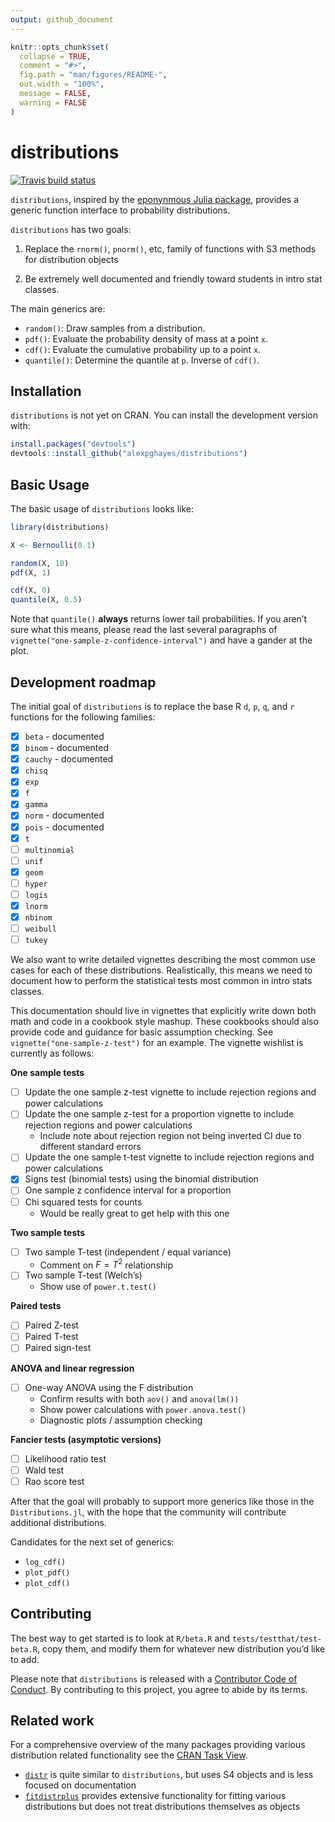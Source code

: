 ```yaml
---
output: github_document
---
```


<!-- README.md is generated from README.Rmd. Please edit that file -->

```r
knitr::opts_chunk$set(
  collapse = TRUE,
  comment = "#>",
  fig.path = "man/figures/README-",
  out.width = "100%",
  message = FALSE,
  warning = FALSE
)
```

# distributions

<!-- badges: start -->
[![Travis build status](https://travis-ci.org/alexpghayes/distributions.svg?branch=master)](https://travis-ci.org/alexpghayes/distributions)
<!-- badges: end -->

`distributions`, inspired by the [eponynmous Julia package](https://github.com/JuliaStats/Distributions.jl), provides a generic function interface to probability distributions.

`distributions` has two goals:

1. Replace the `rnorm()`, `pnorm()`, etc, family of functions with S3 methods for distribution objects

2. Be extremely well documented and friendly toward students in intro stat classes.

The main generics are:

- `random()`: Draw samples from a distribution.
- `pdf()`: Evaluate the probability density of mass at a point `x`.
- `cdf()`: Evaluate the cumulative probability up to a point `x`.
- `quantile()`: Determine the quantile at `p`. Inverse of `cdf()`.

## Installation

`distributions` is not yet on CRAN. You can install the development version with:

``` r
install.packages("devtools")
devtools::install_github("alexpghayes/distributions")
```

## Basic Usage

The basic usage of `distributions` looks like:

```r
library(distributions)

X <- Bernoulli(0.1)

random(X, 10)
pdf(X, 1)

cdf(X, 0)
quantile(X, 0.5)
```

Note that `quantile()` **always** returns lower tail probabilities. If you aren't sure what this means, please read the last several paragraphs of `vignette("one-sample-z-confidence-interval")` and have a gander at the plot.

## Development roadmap

The initial goal of `distributions` is to replace the base R `d`, `p`, `q`, and `r` functions for the following families:

- [x] `beta` - documented
- [x] `binom` - documented
- [x] `cauchy` - documented
- [x] `chisq`
- [x] `exp`
- [x] `f`
- [x] `gamma`
- [x] `norm` - documented
- [x] `pois` - documented
- [x] `t`
- [ ] `multinomial`
- [ ] `unif`
- [x] `geom`
- [ ] `hyper`
- [ ] `logis`
- [x] `lnorm`
- [x] `nbinom`
- [ ] `weibull`
- [ ] `tukey`

We also want to write detailed vignettes describing the most common use cases for each of these distributions. Realistically, this means we need to document how to perform the statistical tests most common in intro stats classes.

This documentation should live in vignettes that explicitly write down both math and code in a cookbook style mashup. These cookbooks should also provide code and guidance for basic assumption checking. See `vignette("one-sample-z-test")` for an example. The vignette wishlist is currently as follows:

**One sample tests**

- [ ] Update the one sample z-test vignette to include rejection regions and power calculations
- [ ] Update the one sample z-test for a proportion vignette to include rejection regions and power calculations
  - Include note about rejection region not being inverted CI due to different standard errors
- [ ] Update the one sample t-test vignette to include rejection regions and power calculations
- [x] Signs test (binomial tests) using the binomial distribution
- [ ] One sample z confidence interval for a proportion
- [ ] Chi squared tests for counts
  - Would be really great to get help with this one

**Two sample tests**

- [ ] Two sample T-test (independent / equal variance)
  - Comment on $F = T^2$ relationship
- [ ] Two sample T-test (Welch's)
  - Show use of `power.t.test()`

**Paired tests**

- [ ] Paired Z-test
- [ ] Paired T-test
- [ ] Paired sign-test

**ANOVA and linear regression**

- [ ] One-way ANOVA using the F distribution
  - Confirm results with both `aov()` and `anova(lm())`
  - Show power calculations with `power.anova.test()`
  - Diagnostic plots / assumption checking

**Fancier tests (asymptotic versions)**

- [ ] Likelihood ratio test
- [ ] Wald test
- [ ] Rao score test

After that the goal will probably to support more generics like those in the `Distributions.jl`, with the hope that the community will contribute additional distributions.

Candidates for the next set of generics:

- `log_cdf()`
- `plot_pdf()`
- `plot_cdf()`

## Contributing

The best way to get started is to look at `R/beta.R` and `tests/testthat/test-beta.R`, copy them, and modify them for whatever new distribution you'd like to add.

Please note that `distributions` is released with a
[Contributor Code of Conduct](.github/CODE_OF_CONDUCT.md).
By contributing to this project, you agree to abide by its terms.

## Related work

For a comprehensive overview of the many packages providing various distribution related functionality see the [CRAN Task View](https://cran.r-project.org/web/views/Distributions.html).

- [`distr`](http://distr.r-forge.r-project.org/) is quite similar to `distributions`, but uses S4 objects and is less focused on documentation
- [`fitdistrplus`](https://cran.r-project.org/web/packages/fitdistrplus/index.html) provides extensive functionality for fitting various distributions but does not treat distributions themselves as objects

